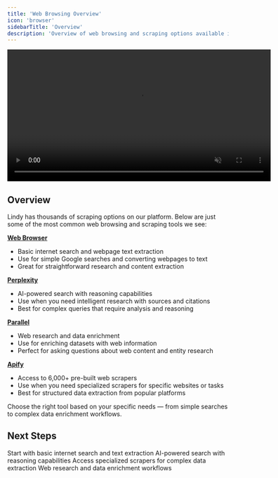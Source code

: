 ```yaml
---
title: 'Web Browsing Overview'
icon: 'browser'
sidebarTitle: 'Overview'
description: 'Overview of web browsing and scraping options available in Lindy'
---
```


<div style={{ display: 'flex', justifyContent: 'center', margin: '2rem 0' }}>
  <div className="video-card">
    <video
      src="/lindy-brand-assets/web-scrape-overview.mp4"
      width="600"
      autoPlay
      muted
      loop
      playsInline
      style={{ display: 'block', width: '100%', borderRadius: '16px' }}
    />
  </div>
</div>

## Overview

Lindy has thousands of scraping options on our platform. Below are just some of the most common web browsing and scraping tools we see:

**[Web Browser](/skills/web-browsing/web-browser)**
-  Basic internet search and webpage text extraction
- Use for simple Google searches and converting webpages to text
- Great for straightforward research and content extraction

**[Perplexity](/skills/web-browsing/perplexity)** 
- AI-powered search with reasoning capabilities
- Use when you need intelligent research with sources and citations  
- Best for complex queries that require analysis and reasoning

**[Parallel](/skills/web-browsing/parallel)** 
- Web research and data enrichment
- Use for enriching datasets with web information
- Perfect for asking questions about web content and entity research

**[Apify](/skills/web-browsing/apify)** 
- Access to 6,000+ pre-built web scrapers
- Use when you need specialized scrapers for specific websites or tasks
- Best for structured data extraction from popular platforms

Choose the right tool based on your specific needs — from simple searches to complex data enrichment workflows.

## Next Steps

<CardGroup cols={2}>
  <Card title="Web Browser" href="/skills/web-browsing/web-browser" icon="browser">
    Start with basic internet search and text extraction
  </Card>
  <Card title="Perplexity" href="/skills/web-browsing/perplexity" icon="browser">
    AI-powered search with reasoning capabilities
  </Card>
  <Card title="Apify" href="/skills/web-browsing/apify" icon="square-code">
    Access specialized scrapers for complex data extraction
  </Card>
  <Card title="Parallel" href="/skills/web-browsing/parallel" icon="browser">
    Web research and data enrichment workflows
  </Card>
</CardGroup>
